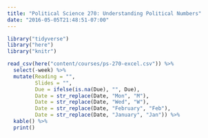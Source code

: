 ```yaml
---
title: "Political Science 270: Understanding Political Numbers"
date: "2016-05-05T21:48:51-07:00"
---
```


```r
library("tidyverse")
library("here")
library("knitr") 

read_csv(here("content/courses/ps-270-excel.csv")) %>%
  select(-week) %>%
  mutate(Reading = "",
         Slides = "",
         Due = ifelse(is.na(Due), "", Due),
         Date = str_replace(Date, "Mon", "M"),
         Date = str_replace(Date, "Wed", "W"),
         Date = str_replace(Date, "February", "Feb"),
         Date = str_replace(Date, "January", "Jan")) %>%
  kable() %>%
  print()
```